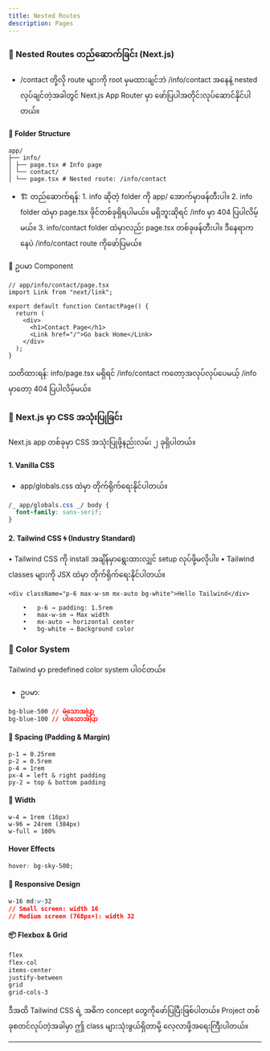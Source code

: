 ```yaml
---
title: Nested Routes
description: Pages
---
```


### 🧭 Nested Routes တည်ဆောက်ခြင်း (Next.js)

- /contact တို့လို route များကို root မှမထားချင်ဘဲ /info/contact အနေနဲ့ nested လုပ်ချင်တဲ့အခါတွင် Next.js App Router မှာ ဖော်ပြပါအတိုင်းလုပ်ဆောင်နိုင်ပါတယ်။

#### 📁 Folder Structure

```tsx
app/
├── info/
│ ├── page.tsx # Info page
│ └── contact/
│ └── page.tsx # Nested route: /info/contact
```

- 🏗️ တည်ဆောက်ရန်: 1. info ဆိုတဲ့ folder ကို app/ အောက်မှာဖန်တီးပါ။ 2. info folder ထဲမှာ page.tsx ဖိုင်တစ်ခုရှိရပါမယ်။ မရှိဘူးဆိုရင် /info မှာ 404 ပြပါလိမ့်မယ်။ 3. info/contact folder ထဲမှာလည်း page.tsx တစ်ခုဖန်တီးပါ။ ဒီနေရာကနေပဲ /info/contact route ကိုဖော်ပြမယ်။

🔁 ဥပမာ Component

```tsx
// app/info/contact/page.tsx
import Link from "next/link";

export default function ContactPage() {
  return (
    <div>
      <h1>Contact Page</h1>
      <Link href="/">Go back Home</Link>
    </div>
  );
}
```

သတိထားရန်: info/page.tsx မရှိရင် /info/contact ကတော့အလုပ်လုပ်ပေမယ့် /info မှာတော့ 404 ပြပါလိမ့်မယ်။

### 🎨 Next.js မှာ CSS အသုံးပြုခြင်း

Next.js app တစ်ခုမှာ CSS အသုံးပြုဖို့နည်းလမ်း ၂ ခုရှိပါတယ်။

#### 1. Vanilla CSS

- app/globals.css ထဲမှာ တိုက်ရိုက်ရေးနိုင်ပါတယ်။

```css
/_ app/globals.css _/ body {
  font-family: sans-serif;
}
```

#### 2. Tailwind CSS 🌀 (Industry Standard)

• Tailwind CSS ကို install အချိန်မှာရွေးထားလျှင် setup လုပ်ဖို့မလိုပါ။
• Tailwind classes များကို JSX ထဲမှာ တိုက်ရိုက်ရေးနိုင်ပါတယ်။

```tsx
<div className="p-6 max-w-sm mx-auto bg-white">Hello Tailwind</div>
```

```tsx
    •	p-6 → padding: 1.5rem
    •	max-w-sm → Max width
    •	mx-auto → horizontal center
    •	bg-white → Background color
```

### 🎨 Color System

Tailwind မှာ predefined color system ပါဝင်တယ်။

- ဥပမာ:

```css
bg-blue-500 // မဲသောအပြာ
bg-blue-100 // ပါးသောအပြာ
```

#### 📏 Spacing (Padding & Margin)

```tsx
p-1 = 0.25rem
p-2 = 0.5rem
p-4 = 1rem
px-4 = left & right padding
py-2 = top & bottom padding
```

#### 📐 Width

```tsx
w-4 = 1rem (16px)
w-96 = 24rem (384px)
w-full = 100%
```

#### Hover Effects

```css
hover: bg-sky-500;
```

#### 📱 Responsive Design

```css
w-16 md:w-32
// Small screen: width 16
// Medium screen (768px+): width 32
```

#### 📦 Flexbox & Grid

```css
flex
flex-col
items-center
justify-between
grid
grid-cols-3
```

ဒီအထိ Tailwind CSS ရဲ့ အဓိက concept တွေကိုဖော်ပြပြီးဖြစ်ပါတယ်။ Project တစ်ခုစတင်လုပ်တဲ့အခါမှာ ဤ class များသုံးဖွယ်ရှိတာမို့ လေ့လာဖို့အရေးကြီးပါတယ်။

---
